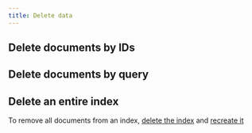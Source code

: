 ```yaml
---
title: Delete data
---
```




## Delete documents by IDs

## Delete documents by query

## Delete an entire index

To remove all documents from an index,
[delete the index](/guides/indexes/manage-indexes#delete-an-index) and
[recreate it](/guides/indexes/create-an-index)
